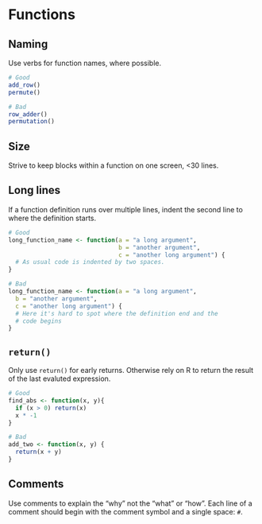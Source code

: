 # Functions

## Naming

Use verbs for function names, where possible.

```r
# Good
add_row()
permute()

# Bad
row_adder()
permutation()
```

## Size

Strive to keep blocks within a function on one screen, <30 lines.

## Long lines

If a function definition runs over multiple lines, indent the second line to where the definition starts.

```r
# Good
long_function_name <- function(a = "a long argument", 
                               b = "another argument",
                               c = "another long argument") {
  # As usual code is indented by two spaces.
}

# Bad
long_function_name <- function(a = "a long argument",
  b = "another argument",
  c = "another long argument") {
  # Here it's hard to spot where the definition end and the
  # code begins
}
```

## `return()`

Only use `return()` for early returns. Otherwise rely on R to return the result of the last evaluted expression.

```r
# Good
find_abs <- function(x, y){
  if (x > 0) return(x)
  x * -1
}

# Bad
add_two <- function(x, y) {
  return(x + y)
}
```

## Comments

Use comments to explain the "why" not the "what" or "how". Each line of a comment should begin with the comment symbol and a single space: `# `.

